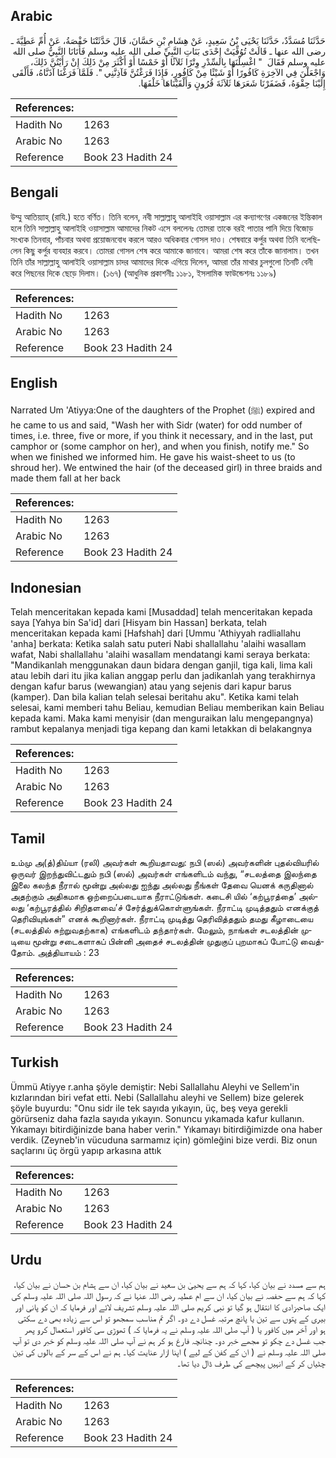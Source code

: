 ## Arabic


<div dir="rtl" lang="ar" style={{fontSize:'larger',backgroundColor:'#f8f9fa',padding:20}}>
حَدَّثَنَا مُسَدَّدٌ، حَدَّثَنَا يَحْيَى بْنُ سَعِيدٍ، عَنْ هِشَامِ بْنِ حَسَّانَ، قَالَ حَدَّثَتْنَا حَفْصَةُ، عَنْ أُمِّ عَطِيَّةَ ـ رضى الله عنها ـ قَالَتْ تُوُفِّيَتْ إِحْدَى بَنَاتِ النَّبِيِّ صلى الله عليه وسلم فَأَتَانَا النَّبِيُّ صلى الله عليه وسلم فَقَالَ ‏ "‏ اغْسِلْنَهَا بِالسِّدْرِ وِتْرًا ثَلاَثًا أَوْ خَمْسًا أَوْ أَكْثَرَ مِنْ ذَلِكَ إِنْ رَأَيْتُنَّ ذَلِكَ، وَاجْعَلْنَ فِي الآخِرَةِ كَافُورًا أَوْ شَيْئًا مِنْ كَافُورٍ، فَإِذَا فَرَغْتُنَّ فَآذِنَّنِي ‏"‏‏.‏ فَلَمَّا فَرَغْنَا آذَنَّاهُ، فَأَلْقَى إِلَيْنَا حِقْوَهُ، فَضَفَرْنَا شَعَرَهَا ثَلاَثَةَ قُرُونٍ وَأَلْقَيْنَاهَا خَلْفَهَا‏.‏
</div>
<div style={{backgroundColor:'#f8f9fa',padding:20, marginBottom: 10}}><table> <thead> <tr> <th>References:</th> <th></th> </tr> </thead> <tbody><tr><td>Hadith No</td><td>1263</td></tr><tr><td>Arabic No</td><td>1263</td></tr><tr><td>Reference</td><td>Book 23 Hadith 24</td></tr></tbody></table></div>

## Bengali


<div dir="ltr" lang="bn" style={{fontSize:'larger',backgroundColor:'#f8f9fa',padding:20}}>
উম্মু আতিয়্যাহ্ (রাযি.) হতে বর্ণিত। তিনি বলেন, নবী সাল্লাল্লাহু আলাইহি ওয়াসাল্লাম এর কন্যাগণের একজনের ইন্তিকাল হলে তিনি সাল্লাল্লাহু আলাইহি ওয়াসাল্লাম আমাদের নিকট এসে বললেনঃ তোমরা তাকে বরই পাতার পানি দিয়ে বিজোড় সংখ্যক তিনবার, পাঁচবার অথবা প্রয়োজনবোধ করলে আরও অধিকবার গোসল দাও। শেষবারে কর্পুর অথবা তিনি বলেছিলেন কিছু কর্পুর ব্যবহার করবে। তোমরা গোসল শেষ করে আমাকে জানাবে। আমরা শেষ করে তাঁকে জানালাম। তখন তিনি তাঁর সাল্লাল্লাহু আলাইহি ওয়াসাল্লাম চাদর আমাদের দিকে এগিয়ে দিলেন, আমরা তাঁর মাথার চুলগুলো তিনটি বেনী করে পিছনের দিকে ছেড়ে দিলাম। (১৬৭) (আধুনিক প্রকাশনীঃ ১১৮১, ইসলামিক ফাউন্ডেশনঃ ১১৮৯)
</div>
<div style={{backgroundColor:'#f8f9fa',padding:20, marginBottom: 10}}><table> <thead> <tr> <th>References:</th> <th></th> </tr> </thead> <tbody><tr><td>Hadith No</td><td>1263</td></tr><tr><td>Arabic No</td><td>1263</td></tr><tr><td>Reference</td><td>Book 23 Hadith 24</td></tr></tbody></table></div>

## English


<div dir="ltr" lang="en" style={{fontSize:'larger',backgroundColor:'#f8f9fa',padding:20}}>
Narrated Um 'Atiyya:One of the daughters of the Prophet (ﷺ) expired and he came to us and said, "Wash her with Sidr (water) for odd number of times, i.e. three, five or more, if you think it necessary, and in the last, put camphor or (some camphor on her), and when you finish, notify me." So when we finished we informed him. He gave his waist-sheet to us (to shroud her). We entwined the hair (of the deceased girl) in three braids and made them fall at her back
</div>
<div style={{backgroundColor:'#f8f9fa',padding:20, marginBottom: 10}}><table> <thead> <tr> <th>References:</th> <th></th> </tr> </thead> <tbody><tr><td>Hadith No</td><td>1263</td></tr><tr><td>Arabic No</td><td>1263</td></tr><tr><td>Reference</td><td>Book 23 Hadith 24</td></tr></tbody></table></div>

## Indonesian


<div dir="ltr" lang="id" style={{fontSize:'larger',backgroundColor:'#f8f9fa',padding:20}}>
Telah menceritakan kepada kami [Musaddad] telah menceritakan kepada saya [Yahya bin Sa'id] dari [Hisyam bin Hassan] berkata, telah menceritakan kepada kami [Hafshah] dari [Ummu 'Athiyyah radliallahu 'anha] berkata: Ketika salah satu puteri Nabi shallallahu 'alaihi wasallam wafat, Nabi shallallahu 'alaihi wasallam mendatangi kami seraya berkata: "Mandikanlah menggunakan daun bidara dengan ganjil, tiga kali, lima kali atau lebih dari itu jika kalian anggap perlu dan jadikanlah yang terakhirnya dengan kafur barus (wewangian) atau yang sejenis dari kapur barus (kamper). Dan bila kalian telah selesai beritahu aku". Ketika kami telah selesai, kami memberi tahu Beliau, kemudian Beliau memberikan kain Beliau kepada kami. Maka kami menyisir (dan menguraikan lalu mengepangnya) rambut kepalanya menjadi tiga kepang dan kami letakkan di belakangnya
</div>
<div style={{backgroundColor:'#f8f9fa',padding:20, marginBottom: 10}}><table> <thead> <tr> <th>References:</th> <th></th> </tr> </thead> <tbody><tr><td>Hadith No</td><td>1263</td></tr><tr><td>Arabic No</td><td>1263</td></tr><tr><td>Reference</td><td>Book 23 Hadith 24</td></tr></tbody></table></div>

## Tamil


<div dir="ltr" lang="ta" style={{fontSize:'larger',backgroundColor:'#f8f9fa',padding:20}}>
உம்மு அ(த்)திய்யா (ரலி) அவர்கள் கூறியதாவது: நபி (ஸல்) அவர்களின் புதல்வியரில் ஒருவர் இறந்துவிட்டதும் நபி (ஸல்) அவர்கள் எங்களிடம் வந்து, “சடலத்தை இலந்தை இலை கலந்த நீரால் மூன்று அல்லது ஐந்து அல்லது நீங்கள் தேவை யெனக் கருதினால் அதற்கும் அதிகமாக ஒற்றைப்படையாக நீராட்டுங்கள். கடைசி யில் ‘கற்பூரத்தை’ அல்லது ‘கற்பூரத்தில் சிறிதளவை’ச் சேர்த்துக்கொள்ளுங்கள். நீராட்டி முடித்ததும் எனக்குத் தெரிவியுங்கள்” எனக் கூறினார்கள். நீராட்டி முடித்து தெரிவித்ததும் தமது கீழாடையை (சடலத்தில் சுற்றுவதற்காக) எங்களிடம் தந்தார்கள். மேலும், நாங்கள் சடலத்தின் முடியை மூன்று சடைகளாகப் பின்னி அதைச் சடலத்தின் முதுகுப் புறமாகப் போட்டு வைத்தோம். அத்தியாயம் : 23
</div>
<div style={{backgroundColor:'#f8f9fa',padding:20, marginBottom: 10}}><table> <thead> <tr> <th>References:</th> <th></th> </tr> </thead> <tbody><tr><td>Hadith No</td><td>1263</td></tr><tr><td>Arabic No</td><td>1263</td></tr><tr><td>Reference</td><td>Book 23 Hadith 24</td></tr></tbody></table></div>

## Turkish


<div dir="ltr" lang="tr" style={{fontSize:'larger',backgroundColor:'#f8f9fa',padding:20}}>
Ümmü Atiyye r.anha şöyle demiştir: Nebi Sallallahu Aleyhi ve Sellem'in kızlarından biri vefat etti. Nebi (Sallallahu aleyhi ve Sellem) bize gelerek şöyle buyurdu: "Onu sidr ile tek sayıda yıkayın, üç, beş veya gerekli görürseniz daha fazla sayıda yıkayın. Sonuncu yıkamada kafur kullanın. Yıkamayı bitirdiğinizde bana haber verin." Yıkamayı bitirdiğimizde ona haber verdik. (Zeyneb'in vücuduna sarmamız için) gömleğini bize verdi. Biz onun saçlarını üç örgü yapıp arkasına attık
</div>
<div style={{backgroundColor:'#f8f9fa',padding:20, marginBottom: 10}}><table> <thead> <tr> <th>References:</th> <th></th> </tr> </thead> <tbody><tr><td>Hadith No</td><td>1263</td></tr><tr><td>Arabic No</td><td>1263</td></tr><tr><td>Reference</td><td>Book 23 Hadith 24</td></tr></tbody></table></div>

## Urdu


<div dir="rtl" lang="ur" style={{fontSize:'larger',backgroundColor:'#f8f9fa',padding:20}}>
ہم سے مسدد نے بیان کیا، کہا کہ ہم سے یحییٰ بن سعید نے بیان کیا، ان سے ہشام بن حسان نے بیان کیا، کہا کہ ہم سے حفصہ نے بیان کیا، ان سے ام عطیہ رضی اللہ عنہا نے کہ رسول اللہ صلی اللہ علیہ وسلم کی ایک صاحبزادی کا انتقال ہو گیا تو نبی کریم صلی اللہ علیہ وسلم تشریف لائے اور فرمایا کہ ان کو پانی اور بیری کے پتوں سے تین یا پانچ مرتبہ غسل دے دو۔ اگر تم مناسب سمجھو تو اس سے زیادہ بھی دے سکتی ہو اور آخر میں کافور یا ( آپ صلی اللہ علیہ وسلم نے یہ فرمایا کہ ) تھوڑی سی کافور استعمال کرو پھر جب غسل دے چکو تو مجھے خبر دو۔ چنانچہ فارغ ہو کر ہم نے آپ صلی اللہ علیہ وسلم کو خبر دی تو آپ صلی اللہ علیہ وسلم نے ( ان کے کفن کے لیے ) اپنا ازار عنایت کیا۔ ہم نے اس کے سر کے بالوں کی تین چٹیاں کر کے انہیں پیچھے کی طرف ڈال دیا تھا۔
</div>
<div style={{backgroundColor:'#f8f9fa',padding:20, marginBottom: 10}}><table> <thead> <tr> <th>References:</th> <th></th> </tr> </thead> <tbody><tr><td>Hadith No</td><td>1263</td></tr><tr><td>Arabic No</td><td>1263</td></tr><tr><td>Reference</td><td>Book 23 Hadith 24</td></tr></tbody></table></div>